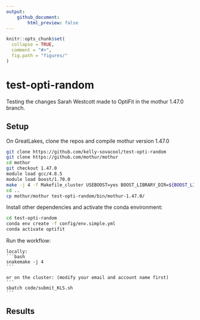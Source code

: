 ```yaml
---
output: 
    github_document:
        html_preview: false
---
```


<!-- README.md is generated from README.Rmd. Please edit that file -->

```r
knitr::opts_chunk$set(
  collapse = TRUE,
  comment = "#>",
  fig.path = "figures/"
)
```

# test-opti-random

<!-- badges: start -->
<!-- badges: end -->

Testing the changes Sarah Westcott made to OptiFit in the mothur 1.47.0 branch.

## Setup

On GreatLakes, clone the repos and compile mothur version 1.47.0

```bash
git clone https://github.com/kelly-sovacool/test-opti-random
git clone https://github.com/mothur/mothur
cd mothur
git checkout 1.47.0
module load gcc/4.8.5   
module load boost/1.70.0
make -j 4 -f Makefile_cluster USEBOOST=yes BOOST_LIBRARY_DIR=${BOOST_LIB} BOOST_INCLUDE_DIR=${BOOST_INCLUDE} USEHDF5=no install
cd ..
cp mothur/mothur test-opti-random/bin/mothur-1.47.0/
```

Install other dependencies and activate the conda environment:

```bash
cd test-opti-random
conda env create -f config/env.simple.yml
conda activate optifit
```

Run the workflow:

    locally:
    ```bash
    snakemake -j 4
    ```

    or on the cluster: (modify your email and account name first)
    ```
    sbatch code/submit_KLS.sh
    ```
    
## Results


